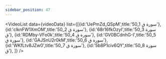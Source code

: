 ```yaml
---
sidebar_position: 47
---
```


<VideoList data={videoData} list={[{id:'UePmZd_QSpM',title:'50_1 سورة ق'},
{id:'clknFW1XmOM',title:'50_2 سورة ق'},
{id:'68r16fkOzyI',title:'50_3 سورة ق'},
{id:'RDMby-VFo0k',title:'50_4 سورة ق'},
{id:'GV0BCdnhG-I',title:'50_5 سورة ق'},
{id:'GAJSnU2r0kM',title:'50_6 سورة ق'},
{id:'WKfLtv8JZw0',title:'50_7 سورة ق'},
{id:'5b8P1civ6QY',title:'50_8 سورة ق'},
]}
/>
